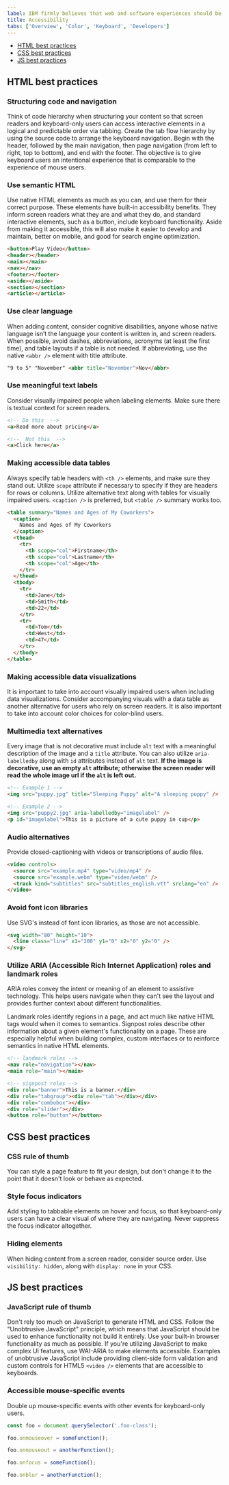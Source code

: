 ```yaml
---
label: IBM firmly believes that web and software experiences should be accessible for everyone, regardless of abilities or impairments.
title: Accessibility
tabs: ['Overview', 'Color', 'Keyboard', 'Developers']
---
```


<AnchorLinks>

- [HTML best practices](#html-best-practices)
- [CSS best practices](#css-best-practices)
- [JS best practices](#js-best-practices)

</AnchorLinks>

## HTML best practices

### Structuring code and navigation

Think of code hierarchy when structuring your content so that screen readers and keyboard-only users can access interactive elements in a logical and predictable order via tabbing. Create the tab flow hierarchy by using the source code to arrange the keyboard navigation. Begin with the header, followed by the main navigation, then page navigation (from left to right, top to bottom), and end with the footer. The objective is to give keyboard users an intentional experience that is comparable to the experience of mouse users.

### Use semantic HTML

Use native HTML elements as much as you can, and use them for their correct purpose. These elements have built-in accessibility benefits. They inform screen readers what they are and what they do, and standard interactive elements, such as a button, include keyboard functionality. Aside from making it accessible, this will also make it easier to develop and maintain, better on mobile, and good for search engine optimization.

```html
<button>Play Video</button>
<header></header>
<main></main>
<nav></nav>
<footer></footer>
<aside></aside>
<section></section>
<article></article>
```

### Use clear language

When adding content, consider cognitive disabilities, anyone whose native language isn’t the language your content is written in, and screen readers. When possible, avoid dashes, abbreviations, acronyms (at least the first time), and table layouts if a table is not needed. If abbreviating, use the native `<abbr />` element with title attribute.

```html
"9 to 5" "November" <abbr title="November">Nov</abbr>
```

### Use meaningful text labels

Consider visually impaired people when labeling elements. Make sure there is textual context for screen readers.

```html
<!-- Do this  -->
<a>Read more about pricing</a>
```

```html
<!--  Not this  -->
<a>Click here</a>
```

### Making accessible data tables

Always specify table headers with `<th />` elements, and make sure they stand out. Utilize `scope` attribute if necessary to specify if they are headers for rows or columns. Utilize alternative text along with tables for visually impaired users. `<caption />` is preferred, but `<table />` summary works too.

```html
<table summary="Names and Ages of My Coworkers">
  <caption>
    Names and Ages of My Coworkers
  </caption>
  <thead>
    <tr>
      <th scope="col">Firstname</th>
      <th scope="col">Lastname</th>
      <th scope="col">Age</th>
    </tr>
  </thead>
  <tbody>
    <tr>
      <td>Jane</td>
      <td>Smith</td>
      <td>22</td>
    </tr>
    <tr>
      <td>Tom</td>
      <td>West</td>
      <td>47</td>
    </tr>
  </tbody>
</table>
```

### Making accessible data visualizations

It is important to take into account visually impaired users when including data visualizations. Consider accompanying visuals with a data table as another alternative for users who rely on screen readers. It is also important to take into account color choices for color-blind users.

### Multimedia text alternatives

Every image that is not decorative must include `alt` text with a meaningful description of the image and a `title` attribute. You can also utilize `aria-labelledby` along with `id` attributes instead of `alt` text. **If the image is decorative, use an empty `alt` attribute; otherwise the screen reader will read the whole image url if the `alt` is left out.**

```html
<!-- Example 1 -->
<img src="puppy.jpg" title="Sleeping Puppy" alt="A sleeping puppy" />
```

```html
<!-- Example 2 -->
<img src="puppy2.jpg" aria-labelledby="imagelabel" />
<p id="imagelabel">This is a picture of a cute puppy in cup</p>
```

### Audio alternatives

Provide closed-captioning with videos or transcriptions of audio files.

```html
<video controls>
  <source src="example.mp4" type="video/mp4" />
  <source src="example.webm" type="video/webm" />
  <track kind="subtitles" src="subtitles_english.vtt" srclang="en" />
</video>
```

### Avoid font icon libraries

Use SVG's instead of font icon libraries, as those are not accessible.

```html
<svg width="80" height="10">
  <line class="line" x1="200" y1="0" x2="0" y2="0" />
</svg>
```

### Utilize ARIA (Accessible Rich Internet Application) roles and landmark roles

ARIA roles convey the intent or meaning of an element to assistive technology. This helps users navigate when they can't see the layout and provides further context about different functionalities.

Landmark roles identify regions in a page, and act much like native HTML tags would when it comes to semantics. Signpost roles describe other information about a given element's functionality on a page. These are especially helpful when building complex, custom interfaces or to reinforce semantics in native HTML elements.

```html
<!-- landmark roles -->
<nav role="navigation"></nav>
<main role="main"></main>
```

```html
<!-- signpost roles -->
<div role="banner">This is a banner.</div>
<div role="tabgroup"><div role="tab"></div></div>
<div role="combobox"></div>
<div role="slider"></div>
<button role="button"></button>
```

## CSS best practices

### CSS rule of thumb

You can style a page feature to fit your design, but don't change it to the point that it doesn't look or behave as expected.

### Style focus indicators

Add styling to tabbable elements on hover and focus, so that keyboard-only users can have a clear visual of where they are navigating. Never suppress the focus indicator altogether.

### Hiding elements

When hiding content from a screen reader, consider source order. Use `visibility: hidden`, along with `display: none` in your CSS.

## JS best practices

### JavaScript rule of thumb

Don't rely too much on JavaScript to generate HTML and CSS. Follow the "Unobtrusive JavaScript" principle, which means that JavaScript should be used to enhance functionality not build it entirely. Use your built-in browser functionality as much as possible. If you're utilizing JavaScript to make complex UI features, use WAI-ARIA to make elements accessible. Examples of unobtrusive JavaScript include providing client-side form validation and custom controls for HTML5 `<video />` elements that are accessible to keyboards.

### Accessible mouse-specific events

Double up mouse-specific events with other events for keyboard-only users.

```javascript
const foo = document.querySelector('.foo-class');

foo.onmouseover = someFunction();

foo.onmouseout = anotherFunction();

foo.onfocus = someFunction();

foo.onblur = anotherFunction();
```
